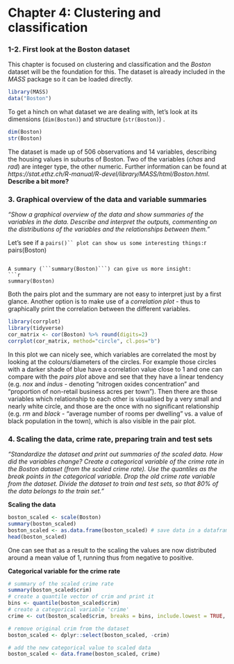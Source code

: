 # Chapter 4: Clustering and classification

### 1-2. First look at the Boston dataset

This chapter is focused on clustering and classification and the *Boston* dataset will be the foundation for this. The dataset is already included in the *MASS* package so it can be loaded directly.
```r
library(MASS)
data("Boston")
```

To get a hinch on what dataset we are dealing with, let's look at its dimensions (```dim(Boston)```) and structure (```str(Boston)```) .
```r
dim(Boston)
str(Boston)
```

The dataset is made up of 506 observations and 14 variables, describing the housing values in suburbs of Boston. Two of the variables (*chas* and *rad*) are integer type, the other numeric. Further information can be found at *https://stat.ethz.ch/R-manual/R-devel/library/MASS/html/Boston.html*.
**Describe a bit more?**

### 3. Graphical overview of the data and variable summaries

*"Show a graphical overview of the data and show summaries of the variables in the data. Describe and interpret the outputs, commenting on the distributions of the variables and the relationships between them."*

Let's see if a ```pairs()`` plot can show us some interesting things:
```r
pairs(Boston)
```

A summary (```summary(Boston)```) can give us more insight:
```r
summary(Boston)
```

Both the pairs plot and the summary are not easy to interpret just by a first glance. Another option is to make use of a *correlation plot* - thus to graphically print the correlation between the different variables.
```r
library(corrplot)
library(tidyverse)
cor_matrix <- cor(Boston) %>% round(digits=2)
corrplot(cor_matrix, method="circle", cl.pos="b")
```

In this plot we can nicely see, which variables are correlated the most by looking at the colours/diameters of the circles. For example those circles with a darker shade of blue have a correlation value close to 1 and one can compare with the *pairs plot* above and see that they have a linear tendency (e.g. *nox* and *indus* - denoting "nitrogen oxides concentration" and "proportion of non-retail business acres per town"). Then there are those variables which relationship to each other is visualised by a very small and nearly white circle, and those are the once with no significant relationship (e.g. *rm* and *black* - "average number of rooms per dwelling" vs. a value of black population in the town), which is also visible in the pair plot.


### 4. Scaling the data, crime rate, preparing train and test sets

*"Standardize the dataset and print out summaries of the scaled data. How did the variables change? Create a categorical variable of the crime rate in the Boston dataset (from the scaled crime rate). Use the quantiles as the break points in the categorical variable. Drop the old crime rate variable from the dataset. Divide the dataset to train and test sets, so that 80% of the data belongs to the train set."*

**Scaling the data**

```r
boston_scaled <- scale(Boston)
summary(boston_scaled)
boston_scaled <- as.data.frame(boston_scaled) # save data in a dataframe
head(boston_scaled)
```

One can see that as a result to the scaling the values are now distributed around a mean value of 1, running thus from negative to positive.

**Categorical variable for the crime rate**

```r
# summary of the scaled crime rate
summary(boston_scaled$crim)
# create a quantile vector of crim and print it
bins <- quantile(boston_scaled$crim)
# create a categorical variable 'crime'
crime <- cut(boston_scaled$crim, breaks = bins, include.lowest = TRUE, label=c("low","med_low", "med_high", "high"))
```

```r
# remove original crim from the dataset
boston_scaled <- dplyr::select(boston_scaled, -crim)

# add the new categorical value to scaled data
boston_scaled <- data.frame(boston_scaled, crime)
```
